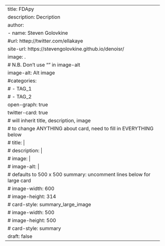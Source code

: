 ---
title: FDApy
description: Decription
author: 
  - name: Steven Golovkine
    #url: httep://twitter.com/ellakaye
site-url: https://stevengolovkine.github.io/denoisr/
image: .
# N.B. Don't use "" in image-alt
image-alt: Alt image
#categories:
#  - TAG_1
#  - TAG_2
open-graph: true
twitter-card: true
# will inherit title, description, image
# to change ANYTHING about card, need to fill in EVERYTHING below
#  title: |
#  description: |
#  image: |
#  image-alt: |
#  defaults to 500 x 500 summary: uncomment lines below for large card
#  image-width: 600 
#  image-height: 314
#  card-style: summary_large_image 
#  image-width: 500
#  image-height: 500
#  card-style: summary 
draft: false
---
